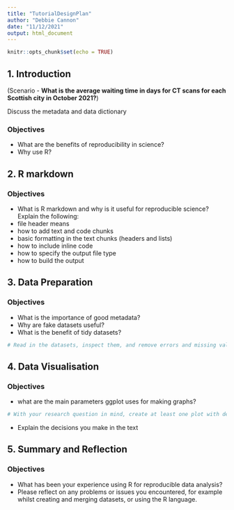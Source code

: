 ```yaml
---
title: "TutorialDesignPlan"
author: "Debbie Cannon"
date: "11/12/2021"
output: html_document
---
```


```r
knitr::opts_chunk$set(echo = TRUE)
```

## 1. Introduction  
(Scenario - **What is the average waiting time in days for CT scans for each Scottish city in October 2021?**)

Discuss the metadata and data dictionary

### Objectives
* What are the benefits of reproducibility in science? 
* Why use R?

## 2. R markdown
### Objectives
* What is R markdown and why is it useful for reproducible science? 
Explain the following: 
* file header means
* how to add text and code chunks
* basic formatting in the text chunks (headers and lists) 
* how to include inline code
* how to specify the output file type
* how to build the output

## 3. Data Preparation
### Objectives
* What is the importance of good metadata? 
* Why are fake datasets useful? 
* What is the benefit of tidy datasets? 


```r
# Read in the datasets, inspect them, and remove errors and missing values. Join the two datasets.
```

## 4. Data Visualisation
### Objectives
* what are the main parameters ggplot uses for making graphs?

```r
# With your research question in mind, create at least one plot with default aesthetics improve it

```

* Explain the decisions you make in the text

## 5. Summary and Reflection
### Objectives
* What has been your experience using R for reproducible data analysis? 
* Please reflect on any problems or issues you encountered, for example whilst creating and merging datasets, or using the R language.


